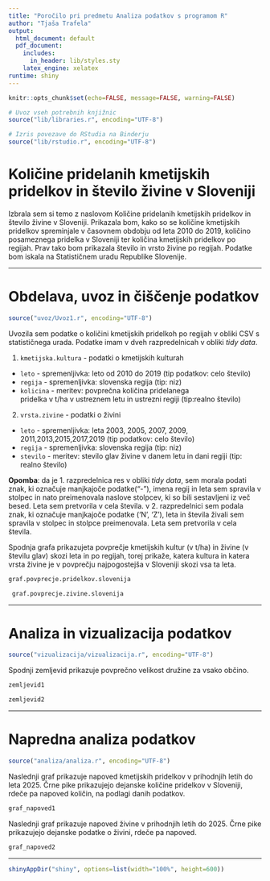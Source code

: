 ```yaml
---
title: "Poročilo pri predmetu Analiza podatkov s programom R"
author: "Tjaša Trafela"
output:
  html_document: default
  pdf_document:
    includes:
      in_header: lib/styles.sty
    latex_engine: xelatex
runtime: shiny
---
```


```r
knitr::opts_chunk$set(echo=FALSE, message=FALSE, warning=FALSE)

# Uvoz vseh potrebnih knjižnic
source("lib/libraries.r", encoding="UTF-8")
```

```r
# Izris povezave do RStudia na Binderju
source("lib/rstudio.r", encoding="UTF-8")
```

# Količine pridelanih kmetijskih pridelkov in število živine v Sloveniji

Izbrala sem si temo z naslovom Količine pridelanih kmetijskih pridelkov in število živine v Sloveniji. Prikazala bom, kako so se količine kmetijskih pridelkov spreminjale v časovnem obdobju od leta 2010 do 2019, količino posameznega pridelka v Sloveniji ter količina kmetijskih pridelkov po regijah. Prav tako bom prikazala število in vrsto živine po regijah. Podatke bom iskala na Statističnem uradu Republike Slovenije.


***

# Obdelava, uvoz in čiščenje podatkov

```r
source("uvoz/Uvoz1.r", encoding="UTF-8")
```

Uvozila sem podatke o količini kmetijskih pridelkoh po regijah v obliki CSV s statističnega urada.
Podatke imam v dveh razpredelnicah v obliki *tidy data*.

1. `kmetijska.kultura` - podatki o kmetijskih kulturah
  - `leto` - spremenljivka: leto od 2010 do 2019 (tip podatkov: 
                celo število)
  - `regija` - spremenljivka: slovenska regija (tip: niz)
  - `kolicina` - meritev: povprečna količina pridelanega  
        pridelka v t/ha v ustreznem letu in ustrezni regiji
          (tip:realno število)
  
2. `vrsta.zivine` - podatki o živini
  - `leto` - spremenljivka: leta  2003, 2005, 2007, 2009,
        2011,2013,2015,2017,2019  (tip podatkov: celo število)
  - `regija` - spremenljivka: slovenska regija (tip: niz)
  - `stevilo` - meritev: stevilo  glav živine v danem letu in
        dani regiji   (tip: realno število)



**Opomba**:  da je 1. razpredelnica res v obliki *tidy data*, sem morala podati znak, ki označuje manjkajoče podatke("-"), imena regij in leta sem spravila v stolpec in nato preimenovala naslove stolpcev, ki so bili sestavljeni iz več besed. Leta sem pretvorila v cela števila.
v 2. razpredelnici sem podala znak, ki označuje manjkajoče podatke ('N', 'Z'), leta in števila živali sem spravila v stolpec in stolpce preimenovala. Leta sem pretvorila v cela števila.



Spodnja grafa prikazujeta povprečje kmetijskih kultur (v t/ha) in živine (v številu glav) skozi leta in po regijah, torej prikaže, katera kultura in katera vrsta živine je v povprečju najpogostejša v Sloveniji skozi vsa ta leta. 


```r
graf.povprecje.pridelkov.slovenija 
```

```r
 graf.povprecje.zivine.slovenija
```


***

# Analiza in vizualizacija podatkov

```r
source("vizualizacija/vizualizacija.r", encoding="UTF-8")
```

Spodnji zemljevid prikazuje povprečno velikost družine za vsako občino.

```r
zemljevid1
```

```r
zemljevid2

```

***

# Napredna analiza podatkov

```r
source("analiza/analiza.r", encoding="UTF-8")
```
Naslednji graf prikazuje napoved kmetijskih pridelkov v prihodnjih letih do leta 2025. Črne pike prikazujejo dejanske količine pridelkov v Sloveniji, rdeče pa napoved količin, na podlagi danih podatkov.
```r
graf_napoved1
```
Naslednji graf prikazuje napoved živine v prihodnjih letih do 2025. Črne pike prikazujejo dejanske podatke o živini, rdeče pa napoved.
```r
graf_napoved2
```



***

```r
shinyAppDir("shiny", options=list(width="100%", height=600))
```
